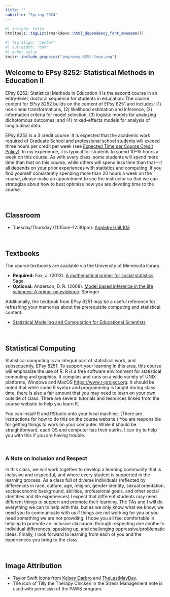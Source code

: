 ```yaml
---
title: ""
subtitle: "Spring 2024"
---
```


```r
#| include: false
htmltools::tagList(rmarkdown::html_dependency_font_awesome())
```

```r
#| fig-align: "center"
#| out-width: "60%"
#| echo: false
knitr::include_graphics("img/epsy-8252-logo.png")
```


## Welcome to EPsy 8252: Statistical Methods in Education II

EPsy 8252: Statistical Methods in Education II is the second course in an entry-level, doctoral sequence for students in education. The course content for EPsy 8252 builds on the content of EPsy 8251 and includes: (1) non-linear transformations, (2) likelihood estimation and inference, (2) information criteria for model selection, (3) logistic models for analyzing dichotomous outcomes, and (4) mixed-effects models for analysis of longitudinal data.

<!-- ```{r} -->
<!-- #| echo: false -->
<!-- #| fig-align: center -->
<!-- #| out-width: "80%" -->
<!-- knitr::include_graphics("img/units.png") -->
<!-- ``` -->

EPsy 8252 is a 3 credit course. It is expected that the academic work required of Graduate School and professional school students will exceed three hours per credit per week (see [Expected Time per Course Credit Policy](https://policy.umn.edu/education/timepercredit)). In my experience, it is typical for students to spend 10--15 hours a week on this course. As with every class, some students will spend more time than that on this course, while others will spend less time than that---it all depends on your prior experiences with statistics and computing. If you find yourself consistently spending more than 20 hours a week on the course, please make an appointment to see the instructor so that we can strategize about how to best optimize how you are devoting time to the course.

<br />


## Classroom

<!-- - Monday/Wednesday (2:30pm&ndash;3:45pm): [Appleby Hall 11](https://campusmaps.umn.edu/appleby-hall) -->
- Tuesday/Thursday (11:15am&ndash;12:30pm): [Appleby Hall 103](https://campusmaps.umn.edu/appleby-hall)

<br />


## Textbooks

The course textbooks are available via the University of Minnesota library.

- **Required:** Fox, J. (2013). [A mathematical primer for social statistics](https://primo.lib.umn.edu/permalink/f/1q7ssba/UMN_ALMA21325943720001701). Sage. 
- **Optional:** Anderson, D. R. (2008). [Model based inference in the life sciences: A primer on evidence](https://primo.lib.umn.edu/permalink/f/1q7ssba/UMN_ALMA51566641220001701). Springer.


Additionally, the textbook from EPsy 8251 may be a useful reference for refreshing your memories about the prerequisite computing and statistical content:

- [Statistical Modeling and Computation for Educational Scientists](https://zief0002.github.io/modeling)

<br />


## Statistical Computing

Statistical computing is an integral part of statistical work, and subsequently, EPsy 8251. To support your learning in this area, this course will emphasize the use of R. R is a free software environment for statistical computing and graphics. It compiles and runs on a wide variety of UNIX platforms, Windows and MacOS [https://www.r-project.org](https://www.r-project.org). It should be noted that while some R syntax and programming is taught during class time, there is also a fair amount that you may need to learn on your own outside of class. There are several tutorials and resources linked from the course website to help you learn R.

You can install R and RStudio onto your local machine. (There are instructions for how to do this on the course website.) You are responsible for getting things to work on your computer. While it should be straightforward, each OS and computer has their quirks. I can try to help you with this if you are having trouble.

<br />


:::inclusion
### A Note on Inclusion and Respect

In this class, we will work together to develop a learning community that is inclusive and respectful, and where every student is supported in the learning process. As a class full of diverse individuals (reflected by differences in race, culture, age, religion, gender identity, sexual orientation, socioeconomic background, abilities, professional goals, and other social identities and life experiences) I expect that different students may need different things to support and promote their learning. The TAs and I will do everything we can to help with this, but as we only know what we know, we need you to communicate with us if things are not working for you or you need something we are not providing. I hope you all feel comfortable in helping to promote an inclusive classroom through respecting one another's individual differences, speaking up, and challenging oppressive/problematic ideas. Finally, I look forward to learning from each of you and the experiences you bring to the class. 
:::

<br />


## Image Attribution

- Taylor Swift icons from [Kelsey Darbro](https://wkutalisman.com/which-taylor-swift-era-are-you/) and [TheLastMayDay](https://www.redbubble.com/i/poster/evermore-folklore-Taylor-Swift-era-by-TheLastMayDay/64916276.LVTDI).
- The icon of Tilly the Therapy Chicken in the Stress Management note is used with permissin of the PAWS program.


